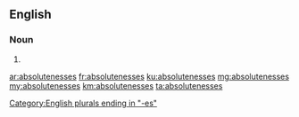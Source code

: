 ==English==

===Noun===
{{head|en}}

# {{plural of|absoluteness}}

[[Category:English plurals ending in "-es"]]

[[ar:absolutenesses]]
[[fr:absolutenesses]]
[[ku:absolutenesses]]
[[mg:absolutenesses]]
[[my:absolutenesses]]
[[km:absolutenesses]]
[[ta:absolutenesses]]